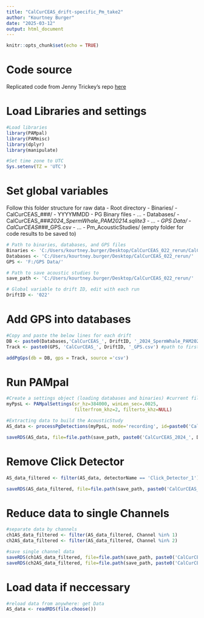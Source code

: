 ```yaml
---
title: "CalCurCEAS_drift-specific_Pm_take2"
author: "Kourtney Burger"
date: "2025-03-12"
output: html_document
---
```


```r
knitr::opts_chunk$set(echo = TRUE)
```

# Code source

Replicated code from Jenny Trickey's repo [here](https://github.com/jtrickey86/SpermWhale_DASBR/blob/main/HICEAS_2023/HICEAS23_drift-specific_Pm.Rmd)

# Load Libraries and settings
```r
#Load libraries
library(PAMpal)
library(PAMmisc)
library(dplyr)
library(manipulate)

#Set time zone to UTC
Sys.setenv(TZ = 'UTC')
```

# Set global variables
Follow this folder structure for raw data
- Root directory
  - Binaries/
    - CalCurCEAS_###/
      - YYYYMMDD
        - PG Binary files
      - ...
  - Databases/
    - CalCurCEAS_###_2024_SpermWhale_PAM20214.sqlite3
    - ...
  - GPS Data/
    - CalCurCEAS_###_GPS.csv
    - ...
  - Pm_AcousticStudies/ (empty folder for code results to be saved to)
    
```r
# Path to binaries, databases, and GPS files
Binaries <- 'C:/Users/kourtney.burger/Desktop/CalCurCEAS_022_rerun/CalCurCEAS_022/'
Databases <- 'C:/Users/kourtney.burger/Desktop/CalCurCEAS_022_rerun/'
GPS <- 'F:/GPS Data/'

# Path to save acoustic studies to
save_path <- 'C:/Users/kourtney.burger/Desktop/CalCurCEAS_022_rerun/'

# Global variable to drift ID, edit with each run
DriftID <- '022'
```


# Add GPS into databases
```r
#Copy and paste the below lines for each drift
DB <- paste0(Databases,'CalCurCEAS_', DriftID, '_2024_SpermWhale_PAM20214.sqlite3') #path to first deployment database
Track <- paste0(GPS, 'CalCurCEAS_', DriftID, '_GPS.csv') #path to first deployment GPS csv

addPgGps(db = DB, gps = Track, source ='csv')
```

# Run PAMpal

```r
#Create a settings object (loading databases and binaries) #current filter setting is for Pm data
myPpsL <- PAMpalSettings(sr_hz=384000, winLen_sec=.0025,
                         filterfrom_khz=2, filterto_khz=NULL)

#Extracting data to build the AcousticStudy
AS_data <- processPgDetections(myPpsL, mode='recording', id=paste0('CalCurCEAS_2024_', DriftID)) 

saveRDS(AS_data, file=file.path(save_path, paste0('CalCurCEAS_2024_', DriftID, '.rdata')))
```

# Remove Click Detector

```r
AS_data_filtered <- filter(AS_data, detectorName == 'Click_Detector_1') 

saveRDS(AS_data_filtered, file=file.path(save_path, paste0('CalCurCEAS_2024_', DriftID, '_Filtered.rdata')))
```

# Reduce data to single Channels

```r
#separate data by channels
ch1AS_data_filtered <- filter(AS_data_filtered, Channel %in% 1)
ch2AS_data_filtered <- filter(AS_data_filtered, Channel %in% 2)

#save single channel data
saveRDS(ch1AS_data_filtered, file=file.path(save_path, paste0('CalCurCEAS_2024_', DriftID, '_ch1.rdata')))
saveRDS(ch2AS_data_filtered, file=file.path(save_path, paste0('CalCurCEAS_2024_', DriftID, '_ch2.rdata')))
```

# Load data if neccessary

```r
#reload data from anywhere: get Data
AS_data <- readRDS(file.choose())
```
